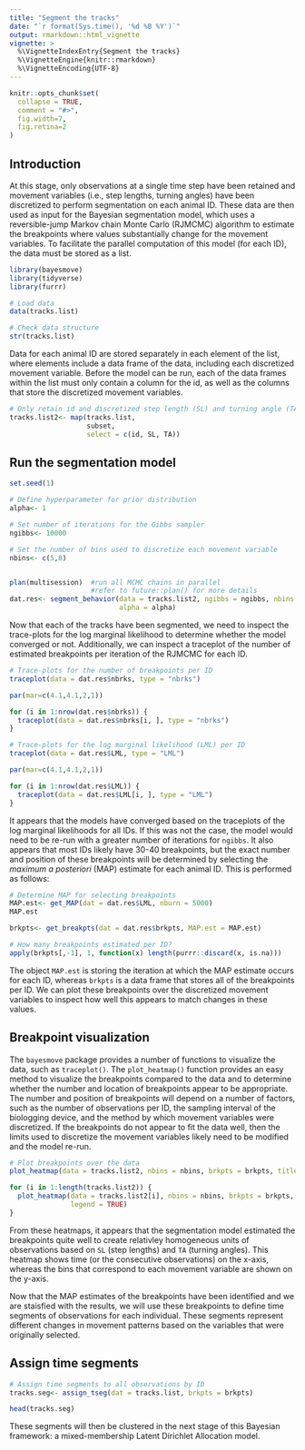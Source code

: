 ```yaml
---
title: "Segment the tracks"
date: "`r format(Sys.time(), '%d %B %Y')`"
output: rmarkdown::html_vignette
vignette: >
  %\VignetteIndexEntry{Segment the tracks}
  %\VignetteEngine{knitr::rmarkdown}
  %\VignetteEncoding{UTF-8}
---
```


```r
knitr::opts_chunk$set(
  collapse = TRUE,
  comment = "#>",
  fig.width=7,
  fig.retina=2
)
```


## Introduction

At this stage, only observations at a single time step have been retained and movement variables (i.e., step lengths, turning angles) have been discretized to perform segmentation on each animal ID. These data are then used as input for the Bayesian segmentation model, which uses a reversible-jump Markov chain Monte Carlo (RJMCMC) algorithm to estimate the breakpoints where values substantially change for the movement variables. To facilitate the parallel computation of this model (for each ID), the data must be stored as a list.


```r
library(bayesmove)
library(tidyverse)
library(furrr)

# Load data
data(tracks.list)

# Check data structure
str(tracks.list)
```


Data for each animal ID are stored separately in each element of the list, where elements include a data frame of the data, including each discretized movement variable. Before the model can be run, each of the data frames within the list must only contain a column for the id, as well as the columns that store the discretized movement variables.

```r
# Only retain id and discretized step length (SL) and turning angle (TA) columns
tracks.list2<- map(tracks.list,
                   subset,
                   select = c(id, SL, TA))
```



## Run the segmentation model

```r
set.seed(1)

# Define hyperparameter for prior distribution
alpha<- 1

# Set number of iterations for the Gibbs sampler
ngibbs<- 10000

# Set the number of bins used to discretize each movement variable
nbins<- c(5,8)


plan(multisession)  #run all MCMC chains in parallel
                    #refer to future::plan() for more details
dat.res<- segment_behavior(data = tracks.list2, ngibbs = ngibbs, nbins = nbins,
                           alpha = alpha)
```


Now that each of the tracks have been segmented, we need to inspect the trace-plots for the log marginal likelihood to determine whether the model converged or not. Additionally, we can inspect a traceplot of the number of estimated breakpoints per iteration of the RJMCMC for each ID.

```r
# Trace-plots for the number of breakpoints per ID
traceplot(data = dat.res$nbrks, type = "nbrks")
```

```r
par(mar=c(4.1,4.1,2,1))

for (i in 1:nrow(dat.res$nbrks)) {
  traceplot(data = dat.res$nbrks[i, ], type = "nbrks")
}
```


```r
# Trace-plots for the log marginal likelihood (LML) per ID
traceplot(data = dat.res$LML, type = "LML")
```

```r
par(mar=c(4.1,4.1,2,1))

for (i in 1:nrow(dat.res$LML)) {
  traceplot(data = dat.res$LML[i, ], type = "LML")
}
```


It appears that the models have converged based on the traceplots of the log marginal likelihoods for all IDs. If this was not the case, the model would need to be re-run with a greater number of iterations for `ngibbs`. It also appears that most IDs likely have 30-40 breakpoints, but the exact number and position of these breakpoints will be determined by selecting the *maximum a posteriori* (MAP) estimate for each animal ID. This is performed as follows:

```r
# Determine MAP for selecting breakpoints
MAP.est<- get_MAP(dat = dat.res$LML, nburn = 5000)
MAP.est

brkpts<- get_breakpts(dat = dat.res$brkpts, MAP.est = MAP.est)

# How many breakpoints estimated per ID?
apply(brkpts[,-1], 1, function(x) length(purrr::discard(x, is.na)))
```


The object `MAP.est` is storing the iteration at which the MAP estimate occurs for each ID, whereas `brkpts` is a data frame that stores all of the breakpoints per ID. We can plot these breakpoints over the discretized movement variables to inspect how well this appears to match changes in these values.


## Breakpoint visualization
 The `bayesmove` package provides a number of functions to visualize the data, such as `traceplot()`. The `plot_heatmap()` function provides an easy method to visualize the breakpoints compared to the data and to determine whether the number and location of breakpoints appear to be appropriate. The number and position of breakpoints will depend on a number of factors, such as the number of observations per ID, the sampling interval of the biologging device, and the method by which movement variables were discretized. If the breakpoints do not appear to fit the data well, then the limits used to discretize the movement variables likely need to be modified and the model re-run.
 
```r
# Plot breakpoints over the data
plot_heatmap(data = tracks.list2, nbins = nbins, brkpts = brkpts, title = TRUE, legend = TRUE)
```

```r
for (i in 1:length(tracks.list2)) {
  plot_heatmap(data = tracks.list2[i], nbins = nbins, brkpts = brkpts, title = TRUE,
               legend = TRUE)
}
```


From these heatmaps, it appears that the segmentation model estimated the breakpoints quite well to create relativley homogeneous units of observations based on `SL` (step lengths) and `TA` (turning angles). This heatmap shows time (or the consecutive observations) on the x-axis, whereas the bins that correspond to each movement variable are shown on the y-axis.

Now that the MAP estimates of the breakpoints have been identified and we are staisfied with the results, we will use these breakpoints to define time segments of observations for each individual. These segments represent different changes in movement patterns based on the variables that were originally selected.


## Assign time segments

```r
# Assign time segments to all observations by ID
tracks.seg<- assign_tseg(dat = tracks.list, brkpts = brkpts)

head(tracks.seg)
```


These segments will then be clustered in the next stage of this Bayesian framework: a mixed-membership Latent Dirichlet Allocation model.
